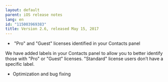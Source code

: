 ```yaml
---
layout: default
parent: iOS release notes
lang: en
id: "115003969383"
title: Version 2.6, released May 15, 2017
---
```

*    "Pro" and "Guest" licenses identified in your Contacts panel

We have added labels in your Contacts panel to allow you to better identify those with "Pro" or "Guest" licenses. "Standard" license users don’t have a specific label.

*   Optimization and bug fixing


